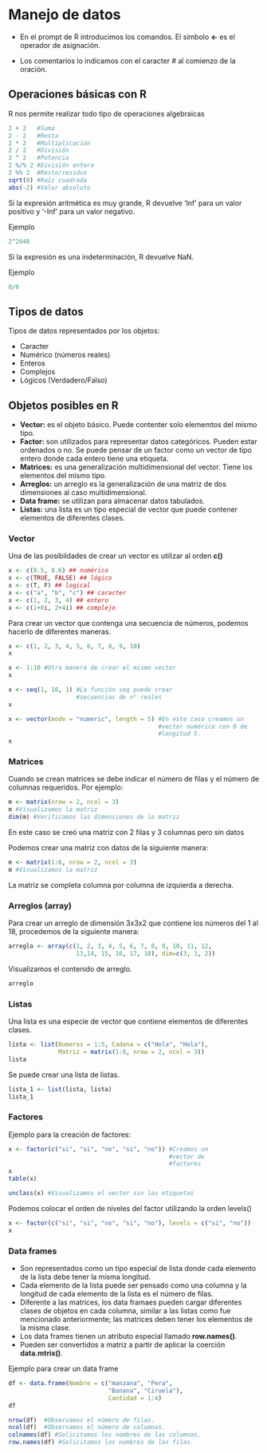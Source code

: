 # Manejo de datos {-}

- En el prompt de R introducimos los comandos. 
El símbolo **<-** es el operador de asignación.

- Los comentarios lo indicamos con el caracter # al comienzo de la oración.

## Operaciones básicas con R {-}

R nos permite realizar todo tipo de operaciones algebraicas

```r
2 + 2   #Suma
2 - 2   #Resta
2 * 2   #Multiplicación
2 / 2   #División
2 ^ 2   #Potencia
2 %/% 2 #División entera
2 %% 2  #Resto/residuo
sqrt(9) #Raíz cuadrada
abs(-2) #Valor absoluto
```

Si la expresión aritmética es muy grande, R devuelve 'Inf' para un valor positivo y '-Inf' para un valor negativo.

Ejemplo

```r
2^2048
``` 

Si la expresión es una indeterminación, R devuelve NaN.

Ejemplo

```r
0/0
``` 

## Tipos de datos {-}

Tipos de datos representados por los objetos:

- Caracter
- Numérico (números reales)
- Enteros
- Complejos
- Lógicos (Verdadero/Falso)

## Objetos posibles en R {-}

- **Vector:** es el objeto básico. Puede contenter solo elememtos del mismo tipo.
\setlength{\parskip}{12pt}
- **Factor:** son utilizados para representar datos categóricos. Pueden estar ordenados o no. Se puede pensar de un factor como un vector de tipo entero donde cada entero tiene una etiqueta.
\setlength{\parskip}{12pt}
- **Matrices:** es una generalización multidimensional del vector. Tiene los elementos del mismo tipo.
\setlength{\parskip}{12pt}
- **Arreglos:** un arreglo es la generalización de una matriz de dos dimensiones al caso multidimensional. 
\setlength{\parskip}{12pt}
- **Data frame:** se utilizan para almacenar datos tabulados.
\setlength{\parskip}{12pt}
- **Listas:** una lista es un tipo especial de vector que puede contener elementos de diferentes clases.

### Vector {-}
Una de las posibildades de crear un vector es utilizar al orden **c()**

```r

x <- c(0.5, 0.6) ## numérico
x <- c(TRUE, FALSE) ## lógico
x <- c(T, F) ## logical
x <- c("a", "b", "c") ## caracter
x <- c(1, 2, 3, 4) ## entero
x <- c(1+0i, 2+4i) ## complejo
```

Para crear un vector que contenga una secuencia de números, podemos hacerlo de diferentes maneras.

```r
x <- c(1, 2, 3, 4, 5, 6, 7, 8, 9, 10)
x
```

```r
x <- 1:10 #Otra manera de crear el mismo vector
x
```

```r
x <- seq(1, 10, 1) #La función seq puede crear 
                   #secuencias de n° reales
x 
```

```r
x <- vector(mode = "numeric", length = 5) #En este caso creamos un 
                                          #vector numérico con 0 de 
                                          #longitud 5.
x
```

### Matrices {-}

Cuando se crean matrices se debe indicar el número de filas y el número de columnas requeridos.
\setlength{\parskip}{12pt}
Por ejemplo:

```r
m <- matrix(nrow = 2, ncol = 3)
m #Visualizamos la matriz
dim(m) #Verificamos las dimensiones de la matriz
```

En este caso se creó una matriz con 2 filas y 3 columnas pero sin datos

Podemos crear una matriz con datos de la siguiente manera:

```r
m <- matrix(1:6, nrow = 2, ncol = 3) 
m #Visualizamos la matriz
```

La matriz se completa columna por columna de izquierda a derecha.

### Arreglos (array) {-}

Para crear un arreglo de dimensión 3x3x2 que contiene los números del 1 al 18, procedemos de la siguiente manera:

```r
arreglo <- array(c(1, 2, 3, 4, 5, 6, 7, 8, 9, 10, 11, 12, 
                   13,14, 15, 16, 17, 18), dim=c(3, 3, 2))
```

Visualizamos el contenido de arreglo.

```r
arreglo
```

### Listas {-}

Una lista es una especie de vector que contiene elementos de diferentes clases.

```r
lista <- list(Numeros = 1:5, Cadena = c("Hola", "Hola"),
              Matriz = matrix(1:6, nrow = 2, ncol = 3))
lista
```

Se puede crear una lista de listas.

```r
lista_1 <- list(lista, lista)
lista_1
```

### Factores {-}

Ejemplo para la creación de factores:

```r
x <- factor(c("si", "si", "no", "si", "no")) #Creamos un 
                                             #vector de 
                                             #factores
x
table(x)
```

```r
unclass(x) #Visualizamos el vector sin las etiquetas
```

Podemos colocar el orden de niveles del factor utilizando la orden levels()

```r
x <- factor(c("si", "si", "no", "si", "no"), levels = c("si", "no"))
x
```

### Data frames {-}

- Son representados como un tipo especial de lista donde cada elemento de la lista debe tener la misma longitud.
- Cada elemento de la lista puede ser pensado como una columna y la longitud de cada elemento de la lista es el número de filas.
- Diferente a las matrices, los data framaes pueden cargar diferentes clases de objetos en cada columna, similar a las listas como fue mencionado anteriormente; las matrices deben tener los elementos de la misma clase.
- Los data frames tienen un atributo especial llamado **row.names()**.
- Pueden ser convertidos a matriz a partir de aplicar la coerción **data.mtrix()**.

Ejemplo para crear un data frame

```r
df <- data.frame(Nombre = c("manzana", "Pera", 
                            "Banana", "Ciruela"),
                            Cantidad = 1:4)
df      
```

```r
nrow(df)  #Observamos el número de filas.
ncol(df)  #Observamos el número de columnas.
colnames(df) #Solicitamos los nombres de las columnas.
row.names(df) #Solicitamos los nombres de las filas.
```
